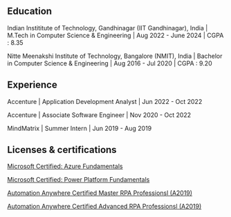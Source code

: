<!-- ---
title: "ACHIEVEMENTS"
---

• Obtained Second Rank in the University final exam in Master of
technology(M.TECH ).  
• ABCDEF -->





## Education

Indian Instititute of Technology, Gandhinagar (IIT Gandhinagar), India |
M.Tech in Computer Science & Engineering | Aug 2022 - June 2024 | CGPA : 8.35

Nitte Meenakshi Institute of Technology, Bangalore (NMIT), India |
Bachelor in Computer Science & Engineering | Aug 2016 - Jul 2020 | CGPA : 9.20

## Experience
Accenture | Application Development Analyst | Jun 2022 - Oct 2022

Accenture | Associate Software Engineer | Nov 2020 - Oct 2022

MindMatrix | Summer Intern | Jun 2019 - Aug 2019

## Licenses & certifications

[Microsoft Certified: Azure Fundamentals](https://www.credly.com/badges/a7555e7c-efad-4cd2-8244-f1e22f79c913?source=linked_in_profile)

[Microsoft Certified: Power Platform Fundamentals](https://www.credly.com/badges/e82303f6-11fb-4436-bd6e-4ec2aad212a6?source=linked_in_profile)

[Automation Anywhere Certified Master RPA Professionsl (A2019)](https://certificates.automationanywhere.com/5153c76e-b8ce-44a1-a1f7-28d7cd29dc00)

[Automation Anywhere Certified Advanced RPA Professionsl (A2019)](https://certificates.automationanywhere.com/d55c87c8-9b74-4d9f-bd2a-05f8c411dce1)


